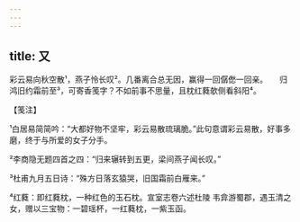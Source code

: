 ```yaml
---
---
---
```

title: 又
---







彩云易向秋空散¹，燕子怜长叹²。几番离合总无因，赢得一回僝僽一回亲。　　归鸿旧约霜前至³，可寄香笺字？不如前事不思量，且枕红蕤欹侧看斜阳⁴。





【笺注】


¹白居易简简吟：“大都好物不坚牢，彩云易散琉璃脆。”此句意谓彩云易散，好事多磨，终于与所爱的女子分手。

²李商隐无题四首之四：“归来辗转到五更，梁间燕子闻长叹。”

³杜甫九月五日诗：“殊方日落玄猿哭，旧国霜前白雁来。”

⁴红蕤：即红蕤枕，一种红色的玉石枕。宣室志卷六述杜陵 韦弇游蜀郡，遇玉清之女，赠以三宝物：一碧瑶杯，一红蕤枕，一紫玉函。